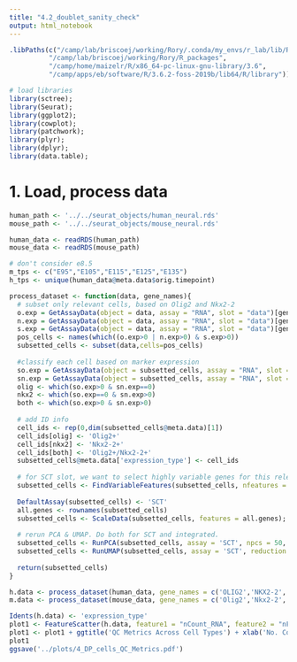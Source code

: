```yaml
---
title: "4.2_doublet_sanity_check"
output: html_notebook
---
```


```r
.libPaths(c("/camp/lab/briscoej/working/Rory/.conda/my_envs/r_lab/lib/R/library",
          "/camp/lab/briscoej/working/Rory/R_packages",
          "/camp/home/maizelr/R/x86_64-pc-linux-gnu-library/3.6",
          "/camp/apps/eb/software/R/3.6.2-foss-2019b/lib64/R/library"))
```

```r
# load libraries
library(sctree);
library(Seurat);
library(ggplot2);
library(cowplot);
library(patchwork);
library(plyr);
library(dplyr);
library(data.table);
```

# 1. Load, process data
```r
human_path <- '../../seurat_objects/human_neural.rds'
mouse_path <- '../../seurat_objects/mouse_neural.rds'

human_data <- readRDS(human_path)
mouse_data <- readRDS(mouse_path)
```

```r
# don't consider e8.5
m_tps <- c("E95","E105","E115","E125","E135")
h_tps <- unique(human_data@meta.data$orig.timepoint)

process_dataset <- function(data, gene_names){
  # subset only relevant cells, based on Olig2 and Nkx2-2
  o.exp = GetAssayData(object = data, assay = "RNA", slot = "data")[gene_names[1],]
  n.exp = GetAssayData(object = data, assay = "RNA", slot = "data")[gene_names[2],]
  s.exp = GetAssayData(object = data, assay = "RNA", slot = "data")[gene_names[3],]
  pos_cells <- names(which((o.exp>0 | n.exp>0) & s.exp>0))
  subsetted_cells <- subset(data,cells=pos_cells)
  
  #classify each cell based on marker expression
  so.exp = GetAssayData(object = subsetted_cells, assay = "RNA", slot = "data")[gene_names[1],]
  sn.exp = GetAssayData(object = subsetted_cells, assay = "RNA", slot = "data")[gene_names[2],]
  olig <- which(so.exp>0 & sn.exp==0)
  nkx2 <- which(so.exp==0 & sn.exp>0)
  both <- which(so.exp>0 & sn.exp>0)
  
  # add ID info
  cell_ids <- rep(0,dim(subsetted_cells@meta.data)[1])
  cell_ids[olig] <- 'Olig2+'
  cell_ids[nkx2] <- 'Nkx2-2+'
  cell_ids[both] <- 'Olig2+/Nkx2-2+'
  subsetted_cells@meta.data['expression_type'] <- cell_ids
  
  # for SCT slot, we want to select highly variable genes for this relevant population
  subsetted_cells <- FindVariableFeatures(subsetted_cells, nfeatures = 5000, assay = 'SCT');
  
  DefaultAssay(subsetted_cells) <- 'SCT'
  all.genes <- rownames(subsetted_cells)
  subsetted_cells <- ScaleData(subsetted_cells, features = all.genes);
  
  # rerun PCA & UMAP. Do both for SCT and integrated.
  subsetted_cells <- RunPCA(subsetted_cells, assay = 'SCT', npcs = 50, verbose = FALSE, reduction.name='sct_pca');
  subsetted_cells <- RunUMAP(subsetted_cells, assay = 'SCT', reduction = "sct_pca", dims = 1:20, reduction.name='sct_umap', verbose = FALSE);
  
  return(subsetted_cells)
}

h.data <- process_dataset(human_data, gene_names = c('OLIG2','NKX2-2','SOX2'))
m.data <- process_dataset(mouse_data, gene_names = c('Olig2','Nkx2-2','Sox2'))
```

```r
Idents(h.data) <- 'expression_type'
plot1 <- FeatureScatter(h.data, feature1 = "nCount_RNA", feature2 = "nFeature_RNA",)
plot1 <- plot1 + ggtitle('QC Metrics Across Cell Types') + xlab('No. Counts') + ylab('No. Features')
plot1
ggsave('../plots/4_DP_cells_QC_Metrics.pdf')
```

